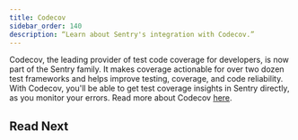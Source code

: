 ```yaml
---
title: Codecov
sidebar_order: 140
description: “Learn about Sentry's integration with Codecov.”
---
```


Codecov, the leading provider of test code coverage for developers, is now part of the Sentry family. It makes coverage actionable for over two dozen test frameworks and helps improve testing, coverage, and code reliability. With Codecov, you'll be able to get test coverage insights in Sentry directly, as you monitor your errors. Read more about Codecov [here](https://docs.codecov.com/docs/about-code-coverage).

## Read Next

<PageGrid />

